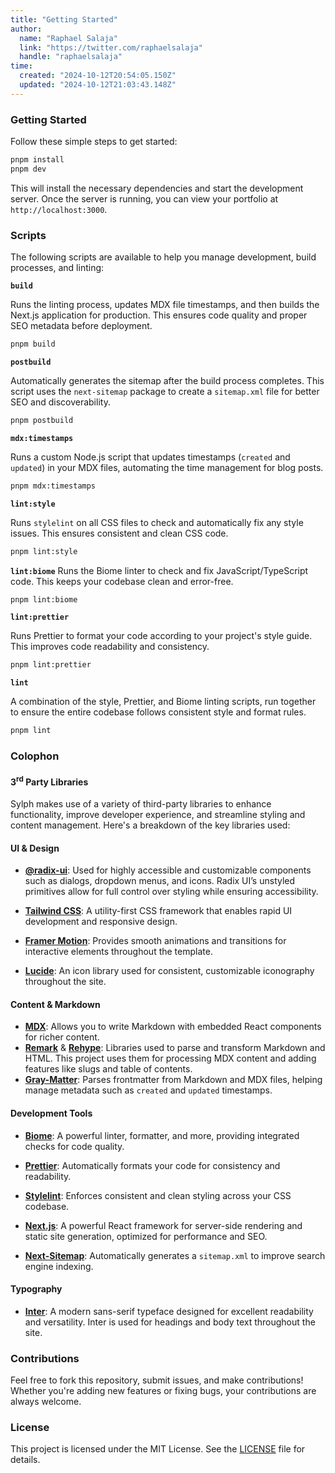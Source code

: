 ```yaml
---
title: "Getting Started"
author: 
  name: "Raphael Salaja"
  link: "https://twitter.com/raphaelsalaja"
  handle: "raphaelsalaja"
time:
  created: "2024-10-12T20:54:05.150Z"
  updated: "2024-10-12T21:03:43.148Z"
---
```


### Getting Started

Follow these simple steps to get started:

```bash
pnpm install
pnpm dev
```

This will install the necessary dependencies and start the development server. Once the server is running, you can view your portfolio at `http://localhost:3000`.

### Scripts

The following scripts are available to help you manage development, build processes, and linting:

**`build`**

Runs the linting process, updates MDX file timestamps, and then builds the Next.js application for production. This ensures code quality and proper SEO metadata before deployment.

```bash
pnpm build
```

**`postbuild`**

Automatically generates the sitemap after the build process completes. This script uses the `next-sitemap` package to create a `sitemap.xml` file for better SEO and discoverability.

```bash
pnpm postbuild
```

**`mdx:timestamps`**

Runs a custom Node.js script that updates timestamps (`created` and `updated`) in your MDX files, automating the time management for blog posts.

```bash
pnpm mdx:timestamps
```

**`lint:style`**

Runs `stylelint` on all CSS files to check and automatically fix any style issues. This ensures consistent and clean CSS code.

```bash
pnpm lint:style
```

**`lint:biome`**
Runs the Biome linter to check and fix JavaScript/TypeScript code. This keeps your codebase clean and error-free.

```bash
pnpm lint:biome
```

**`lint:prettier`**

Runs Prettier to format your code according to your project's style guide. This improves code readability and consistency.

```bash
pnpm lint:prettier
```

**`lint`**

A combination of the style, Prettier, and Biome linting scripts, run together to ensure the entire codebase follows consistent style and format rules.

```bash
pnpm lint
```

### Colophon

#### 3<sup>rd</sup> Party Libraries

Sylph makes use of a variety of third-party libraries to enhance functionality, improve developer experience, and streamline styling and content management. Here's a breakdown of the key libraries used:

#### **UI & Design**

- **[@radix-ui](https://www.radix-ui.com/)**: Used for highly accessible and customizable components such as dialogs, dropdown menus, and icons. Radix UI’s unstyled primitives allow for full control over styling while ensuring accessibility.

- **[Tailwind CSS](https://tailwindcss.com/)**: A utility-first CSS framework that enables rapid UI development and responsive design.

- **[Framer Motion](https://www.framer.com/motion/)**: Provides smooth animations and transitions for interactive elements throughout the template.
- **[Lucide](https://lucide.dev/)**: An icon library used for consistent, customizable iconography throughout the site.

#### **Content & Markdown**

- **[MDX](https://mdxjs.com/)**: Allows you to write Markdown with embedded React components for richer content.
- **[Remark](https://remark.js.org/)** & **[Rehype](https://rehype.js.org/)**: Libraries used to parse and transform Markdown and HTML. This project uses them for processing MDX content and adding features like slugs and table of contents.
- **[Gray-Matter](https://github.com/jonschlinkert/gray-matter)**: Parses frontmatter from Markdown and MDX files, helping manage metadata such as `created` and `updated` timestamps.

#### **Development Tools**

- **[Biome](https://biomejs.dev/)**: A powerful linter, formatter, and more, providing integrated checks for code quality.
- **[Prettier](https://prettier.io/)**: Automatically formats your code for consistency and readability.

- **[Stylelint](https://stylelint.io/)**: Enforces consistent and clean styling across your CSS codebase.
- **[Next.js](https://nextjs.org/)**: A powerful React framework for server-side rendering and static site generation, optimized for performance and SEO.
- **[Next-Sitemap](https://www.npmjs.com/package/next-sitemap)**: Automatically generates a `sitemap.xml` to improve search engine indexing.

#### Typography

- **[Inter](https://rsms.me/inter/)**: A modern sans-serif typeface designed for excellent readability and versatility. Inter is used for headings and body text throughout the site.

### Contributions

Feel free to fork this repository, submit issues, and make contributions! Whether you're adding new features or fixing bugs, your contributions are always welcome.

### License

This project is licensed under the MIT License. See the [LICENSE](LICENSE) file for details.
